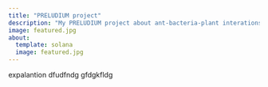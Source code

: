 ```yaml
---
title: "PRELUDIUM project"
description: "My PRELUDIUM project about ant-bacteria-plant interations."
image: featured.jpg
about:
  template: solana
  image: featured.jpg
---
```


expalantion dfudfndg gfdgkfldg
